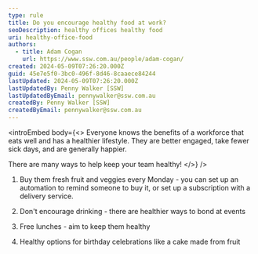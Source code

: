```yaml
---
type: rule
title: Do you encourage healthy food at work?
seoDescription: healthy offices healthy food
uri: healthy-office-food
authors:
  - title: Adam Cogan
    url: https://www.ssw.com.au/people/adam-cogan/
created: 2024-05-09T07:26:20.000Z
guid: 45e7e5f0-3bc0-496f-8d46-8caaece84244
lastUpdated: 2024-05-09T07:26:20.000Z
lastUpdatedBy: Penny Walker [SSW]
lastUpdatedByEmail: pennywalker@ssw.com.au
createdBy: Penny Walker [SSW]
createdByEmail: pennywalker@ssw.com.au
---
```

<introEmbed
  body={<>
Everyone knows the benefits of a workforce that eats well and has a healthier lifestyle. They are better engaged, take fewer sick days, and are generally happier.

There are many ways to help keep your team healthy!
  </>}
/>
1. Buy them fresh fruit and veggies every Monday - you can set up an automation to remind someone to buy it, or set up a subscription with a delivery service.

2. Don't encourage drinking - there are healthier ways to bond at events

3. Free lunches - aim to keep them healthy

4. Healthy options for birthday celebrations like a cake made from fruit
